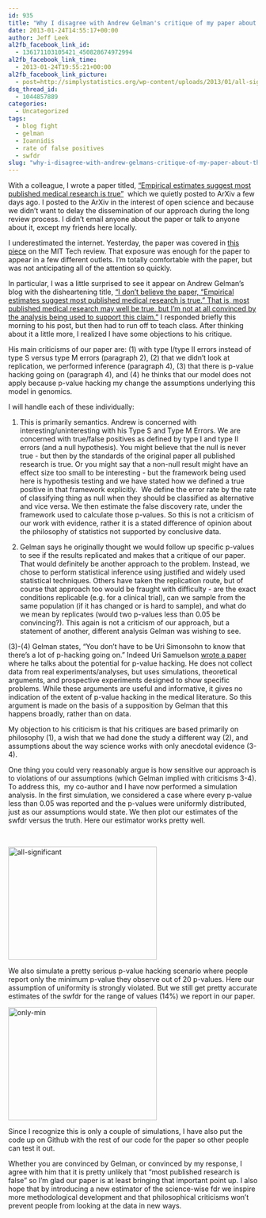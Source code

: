 ```yaml
---
id: 935
title: "Why I disagree with Andrew Gelman's critique of my paper about the rate of false discoveries in the medical literature"
date: 2013-01-24T14:55:17+00:00
author: Jeff Leek
al2fb_facebook_link_id:
  - 136171103105421_450828674972994
al2fb_facebook_link_time:
  - 2013-01-24T19:55:21+00:00
al2fb_facebook_link_picture:
  - post=http://simplystatistics.org/wp-content/uploads/2013/01/all-significant-300x228.jpg
dsq_thread_id:
  - 1044857889
categories:
  - Uncategorized
tags:
  - blog fight
  - gelman
  - Ioannidis
  - rate of false positives
  - swfdr
slug: "why-i-disagree-with-andrew-gelmans-critique-of-my-paper-about-the-rate-of-false-discoveries-in-the-medical-literature"
---
```

With a colleague, I wrote a paper titled, ["Empirical estimates suggest most published medical research is true"](http://arxiv.org/abs/1301.3718)  which we quietly posted to ArXiv a few days ago. I posted to the ArXiv in the interest of open science and because we didn't want to delay the dissemination of our approach during the long review process. I didn't email anyone about the paper or talk to anyone about it, except my friends here locally.

I underestimated the internet. Yesterday, the paper was covered in [this piece](http://www.technologyreview.com/view/510126/the-statistical-puzzle-over-how-much-biomedical-research-is-wrong/) on the MIT Tech review. That exposure was enough for the paper to appear in a few different outlets. I'm totally comfortable with the paper, but was not anticipating all of the attention so quickly.

In particular, I was a little surprised to see it appear on Andrew Gelman's blog with the disheartening title, ["I don’t believe the paper, “Empirical estimates suggest most published medical research is true.” That is, most published medical research may well be true, but I’m not at all convinced by the analysis being used to support this claim."](http://andrewgelman.com/2013/01/i-dont-believe-the-paper-empirical-estimates-suggest-most-published-medical-research-is-true-that-is-the-claim-may-very-well-be-true-but-im-not-at-all-convinced-by-the-analysis-being-used/) I responded briefly this morning to his post, but then had to run off to teach class. After thinking about it a little more, I realized I have some objections to his critique.

His main criticisms of our paper are: (1) with type I/type II errors instead of type S versus type M errors (paragraph 2), (2) that we didn't look at replication, we performed inference (paragraph 4), (3) that there is p-value hacking going on (paragraph 4), and (4) he thinks that our model does not apply because p-value hacking my change the assumptions underlying this model in genomics.

I will handle each of these individually:

(1) This is primarily semantics. Andrew is concerned with interesting/uninteresting with his Type S and Type M Errors. We are concerned with true/false positives as defined by type I and type II errors (and a null hypothesis). You might believe that the null is never true - but then by the standards of the original paper all published research is true. Or you might say that a non-null result might have an effect size too small to be interesting - but the framework being used here is hypothesis testing and we have stated how we defined a true positive in that framework explicitly.  We define the error rate by the rate of classifying thing as null when they should be classified as alternative and vice versa. We then estimate the false discovery rate, under the framework used to calculate those p-values. So this is not a criticism of our work with evidence, rather it is a stated difference of opinion about the philosophy of statistics not supported by conclusive data.

(2) Gelman says he originally thought we would follow up specific p-values to see if the results replicated and makes that a critique of our paper. That would definitely be another approach to the problem. Instead, we chose to perform statistical inference using justified and widely used statistical techniques. Others have taken the replication route, but of course that approach too would be fraught with difficulty - are the exact conditions replicable (e.g. for a clinical trial), can we sample from the same population (if it has changed or is hard to sample), and what do we mean by replicates (would two p-values less than 0.05 be convincing?). This again is not a criticism of our approach, but a statement of another, different analysis Gelman was wishing to see.

(3)-(4) Gelman states, "You don’t have to be Uri Simonsohn to know that there’s a lot of p-hacking going on." Indeed Uri Samuelson [wrote a paper](http://pss.sagepub.com/content/22/11/1359.full.pdf+html) where he talks about the potential for p-value hacking. He does not collect data from real experiments/analyses, but uses simulations, theoretical arguments, and prospective experiments designed to show specific problems. While these arguments are useful and informative, it gives no indication of the extent of p-value hacking in the medical literature. So this argument is made on the basis of a supposition by Gelman that this happens broadly, rather than on data.

My objection to his criticism is that his critiques are based primarily on philosophy (1), a wish that we had done the study a different way (2), and assumptions about the way science works with only anecdotal evidence (3-4).

One thing you could very reasonably argue is how sensitive our approach is to violations of our assumptions (which Gelman implied with criticisms 3-4). To address this,  my co-author and I have now performed a simulation analysis. In the first simulation, we considered a case where every p-value less than 0.05 was reported and the p-values were uniformly distributed, just as our assumptions would state. We then plot our estimates of the swfdr versus the truth. Here our estimator works pretty well.

&nbsp;

<a href="http://simplystatistics.org/2013/01/24/why-i-disagree-with-andrew-gelmans-critique-of-my-paper-about-the-rate-of-false-discoveries-in-the-medical-literature/all-significant/" rel="attachment wp-att-940"><a href="http://simplystatistics.org/?attachment_id=942" rel="attachment wp-att-942"><img class="alignnone size-medium wp-image-942" alt="all-significant" src="http://simplystatistics.org/wp-content/uploads/2013/01/all-significant-300x228.jpg" width="300" height="228" srcset="http://simplystatistics.org/wp-content/uploads/2013/01/all-significant-300x228.jpg 300w, http://simplystatistics.org/wp-content/uploads/2013/01/all-significant-1024x779.jpg 1024w, http://simplystatistics.org/wp-content/uploads/2013/01/all-significant.jpg 1266w" sizes="(max-width: 300px) 100vw, 300px" /></a></a>

We also simulate a pretty serious p-value hacking scenario where people report only the minimum p-value they observe out of 20 p-values. Here our assumption of uniformity is strongly violated. But we still get pretty accurate estimates of the swfdr for the range of values (14%) we report in our paper.

<a href="http://simplystatistics.org/2013/01/24/why-i-disagree-with-andrew-gelmans-critique-of-my-paper-about-the-rate-of-false-discoveries-in-the-medical-literature/only-min-2/" rel="attachment wp-att-944"><img class="alignnone size-medium wp-image-944" alt="only-min" src="http://simplystatistics.org/wp-content/uploads/2013/01/only-min-300x228.jpg" width="300" height="228" srcset="http://simplystatistics.org/wp-content/uploads/2013/01/only-min-300x228.jpg 300w, http://simplystatistics.org/wp-content/uploads/2013/01/only-min-1024x779.jpg 1024w, http://simplystatistics.org/wp-content/uploads/2013/01/only-min.jpg 1266w" sizes="(max-width: 300px) 100vw, 300px" /></a>

Since I recognize this is only a couple of simulations, I have also put the code up on Github with the rest of our code for the paper so other people can test it out.

Whether you are convinced by Gelman, or convinced by my response, I agree with him that it is pretty unlikely that "most published research is false" so I'm glad our paper is at least bringing that important point up. I also hope that by introducing a new estimator of the science-wise fdr we inspire more methodological development and that philosophical criticisms won't prevent people from looking at the data in new ways.

&nbsp;

&nbsp;

** **

